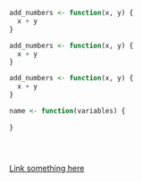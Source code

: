 



```r
add_numbers <- function(x, y) {
  x + y
}
```


```r
add_numbers <- function(x, y) {
  x + y
}

add_numbers <- function(x, y) {
  x + y
}

name <- function(variables) {
  
}





```


[Link something here](hyperlink here)


















